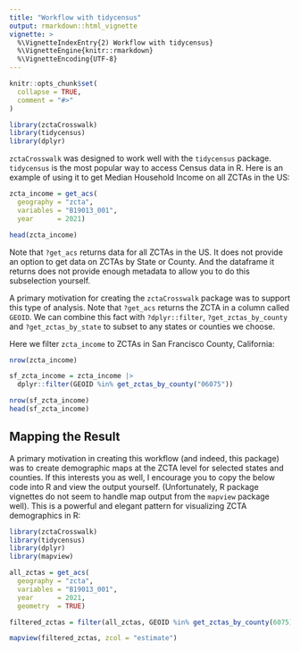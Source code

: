 ```yaml
---
title: "Workflow with tidycensus"
output: rmarkdown::html_vignette
vignette: >
  %\VignetteIndexEntry{2) Workflow with tidycensus}
  %\VignetteEngine{knitr::rmarkdown}
  %\VignetteEncoding{UTF-8}
---
```


```r
knitr::opts_chunk$set(
  collapse = TRUE,
  comment = "#>"
)
```

```r
library(zctaCrosswalk)
library(tidycensus)
library(dplyr)
```

`zctaCrosswalk` was designed to work well with the `tidycensus` package. 
`tidycensus` is the most popular way to access Census data in R.
Here is an example of using it to get Median Household Income on
all ZCTAs in the US:

```r
zcta_income = get_acs(
  geography = "zcta",
  variables = "B19013_001",
  year      = 2021)

head(zcta_income)
```

Note that `?get_acs` returns data for all ZCTAs in the US. It does 
not provide an option to get data on ZCTAs by State or County. And the dataframe it returns 
does not provide enough metadata to allow you to do this subselection yourself.

A primary motivation for creating the `zctaCrosswalk` package was to support this 
type of analysis. Note that `?get_acs` returns the ZCTA in a column called `GEOID`. We 
can combine this fact with `?dplyr::filter`, `?get_zctas_by_county` and 
`?get_zctas_by_state` to subset to any states or counties we choose.

Here we filter `zcta_income` to ZCTAs in San Francisco County, California:

```r
nrow(zcta_income) 

sf_zcta_income = zcta_income |>
  dplyr::filter(GEOID %in% get_zctas_by_county("06075"))

nrow(sf_zcta_income)
head(sf_zcta_income)
```

## Mapping the Result

A primary motivation in creating this workflow (and indeed, this package) was
to create demographic maps at the ZCTA level for selected states and counties.
If this interests you as well, I encourage you to copy the below code into R and view the output yourself. (Unfortunately, R package vignettes do not seem to handle map output from the `mapview` package well). This is a powerful and elegant pattern for visualizing ZCTA demographics in R:

```r
library(zctaCrosswalk)
library(tidycensus)
library(dplyr)
library(mapview)

all_zctas = get_acs(
  geography = "zcta",
  variables = "B19013_001",
  year      = 2021,
  geometry  = TRUE)

filtered_zctas = filter(all_zctas, GEOID %in% get_zctas_by_county(6075))

mapview(filtered_zctas, zcol = "estimate")
```
